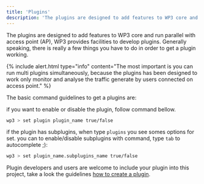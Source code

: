 ```yaml
---
title: 'Plugins'
description: 'The plugins are designed to add features to WP3 core and run parallel with access point (AP), WP3 provides facilities to develop plugins.'
---
```


The plugins are designed to add features to WP3 core and run parallel with access point (AP), WP3 provides facilities to develop plugins. Generally speaking, there is really a few things you have to do in order to get a plugin working. 

{% include alert.html type="info" content="The most important is you can run multi plugins simultaneously, because the plugins has been designed to work only monitor and analyse the traffic generate by users connected on access point." %}

The basic command guidelines to get a plugins are:

if you want to enable or disable the plugin, follow command bellow.
```bash
wp3 > set plugin plugin_name true/false
```

if the plugin has subplugins, when type `plugins` you see somes options for set. you can to enable/disable subplugins with command, type `tab` to autocomplete ;): 
```bash
wp3 > set plugin_name.subplugins_name true/false
```

Plugin developers and users are welcome to include your plugin into this project, take a look the guidelines [how to create a plugin](#development).
